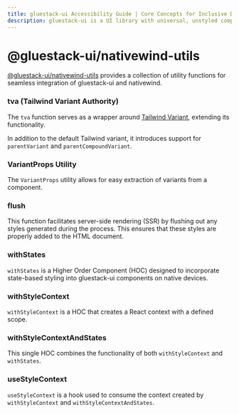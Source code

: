 ```yaml
---
title: gluestack-ui Accessibility Guide | Core Concepts for Inclusive Design
description: gluestack-ui is a UI library with universal, unstyled components, offering keyboard accessibility, focus management, and accessibility UI design for better functionality.
---
```


# @gluestack-ui/nativewind-utils

[@gluestack-ui/nativewind-utils](https://www.npmjs.com/package/@gluestack-ui/nativewind-utils) provides a collection of utility functions for seamless integration of gluestack-ui and nativewind.

### tva (Tailwind Variant Authority)

The `tva` function serves as a wrapper around [Tailwind Variant](https://www.tailwind-variants.org/), extending its functionality.

In addition to the default Tailwind variant, it introduces support for `parentVariant` and `parentCompoundVariant`.

### VariantProps Utility

The `VariantProps` utility allows for easy extraction of variants from a component.

### flush

This function facilitates server-side rendering (SSR) by flushing out any styles generated during the process. This ensures that these styles are properly added to the HTML document.

### withStates

`withStates` is a Higher Order Component (HOC) designed to incorporate state-based styling into gluestack-ui components on native devices.

### withStyleContext

`withStyleContext` is a HOC that creates a React context with a defined scope.

### withStyleContextAndStates

This single HOC combines the functionality of both `withStyleContext` and `withStates`.

### useStyleContext

`useStyleContext` is a hook used to consume the context created by `withStyleContext` and `withStyleContextAndStates`.
